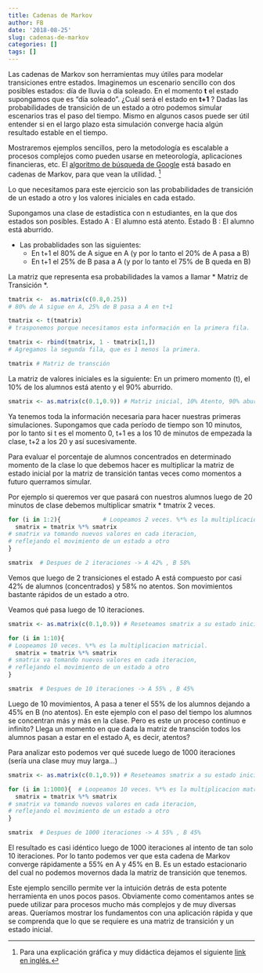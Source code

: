 ```yaml
---
title: Cadenas de Markov
author: FB
date: '2018-08-25'
slug: cadenas-de-markov
categories: []
tags: []
---
```



Las cadenas de Markov son herramientas muy útiles para modelar transiciones entre estados. Imaginemos un escenario sencillo con dos posibles estados: día de lluvia o día soleado. En el momento **t** el estado supongamos que es "día soleado". ¿Cuál será el estado en **t+1** ? Dadas las probabilidades de transición de un estado a otro podemos simular escenarios tras el paso del tiempo. Mismo en algunos casos puede ser útil entender si en el largo plazo esta simulación converge hacia algún resultado estable en el tiempo.

Mostraremos ejemplos sencillos, pero la metodología es escalable a procesos complejos como pueden usarse en meteorología, aplicaciones financieras, etc. El [algoritmo de búsqueda de Google](http://blog.kleinproject.org/?p=1605&lang=es) está basado en cadenas de Markov, para que vean la utilidad. [^1]

Lo que necesitamos para este ejercicio son las probabilidades de transición de un estado a otro y los valores iniciales en cada estado.

Supongamos una clase de estadística con n estudiantes, en la que dos estados son posibles. 
Estado A : El alumno está atento.
Estado B : El alumno está aburrido.

* Las probablidades son las siguientes: 
    + En t+1 el 80% de A sigue en A (y por lo tanto el 20% de A pasa a B)
    + En t+1 el 25% de B pasa a A (y por lo tanto el 75% de B queda en B)
    
La matriz que representa esa probabilidades la vamos a llamar * Matriz de Transición *.

```r
tmatrix <-  as.matrix(c(0.8,0.25))  
# 80% de A sigue en A, 25% de B pasa a A en t+1

tmatrix <- t(tmatrix) 
# trasponemos porque necesitamos esta información en la primera fila.

tmatrix <- rbind(tmatrix, 1 - tmatrix[1,]) 
# Agregamos la segunda fila, que es 1 menos la primera.

tmatrix # Matriz de transción
```

La matriz de valores iniciales es la siguiente:
En un primero momento (t), el 10% de los alumnos está atento y el 90% aburrido.

```r
smatrix <- as.matrix(c(0.1,0.9)) # Matriz inicial, 10% Atento, 90% aburridos
```


Ya tenemos toda la información necesaria para hacer nuestras primeras simulaciones.
Supongamos que cada período de tiempo son 10 minutos, por lo tanto si t es el momento 0, t+1 es a los 10 de minutos de empezada la clase, t+2 a los 20 y así sucesivamente.

Para evaluar el porcentaje de alumnos concentrados en determinado momento de la clase lo que debemos hacer es multiplicar la matriz de estado inicial por la matriz de transición tantas veces como momentos a futuro querramos simular.

Por ejemplo si queremos ver que pasará con nuestros alumnos luego de 20 minutos de clase debemos multiplicar smatrix * tmatrix 2 veces.

```r
for (i in 1:2){            # Loopeamos 2 veces. %*% es la multiplicacion matricial.
  smatrix = tmatrix %*% smatrix  
# smatrix va tomando nuevos valores en cada iteracion, 
# reflejando el movimiento de un estado a otro
}

smatrix  # Despues de 2 iteraciones -> A 42% , B 58%
```

Vemos que luego de 2 transiciones el estado A está compuesto por casi 42% de alumnos (concentrados) y 58% no atentos. Son movimientos bastante rápidos de un estado a otro.

Veamos qué pasa luego de 10 iteraciones.


```r
smatrix <- as.matrix(c(0.1,0.9)) # Reseteamos smatrix a su estado inicial

for (i in 1:10){           
# Loopeamos 10 veces. %*% es la multiplicacion matricial.
  smatrix = tmatrix %*% smatrix   
# smatrix va tomando nuevos valores en cada iteracion, 
# reflejando el movimiento de un estado a otro
}

smatrix  # Despues de 10 iteraciones -> A 55% , B 45%
```

Luego de 10 movimientos, A pasa a tener el 55% de los alumnos dejando a 45% en B (no atentos). En este ejemplo con el paso del tiempo los alumnos se concentran más y más en la clase. Pero es este un proceso continuo e infinito? Llega un momento en que dada la matriz de transción todos los alumnos pasan a estar en el estado A, es decir, atentos?

Para analizar esto podemos ver qué sucede luego de 1000 iteraciones (sería una clase muy muy larga...)


```r
smatrix <- as.matrix(c(0.1,0.9)) # Reseteamos smatrix a su estado inicial

for (i in 1:1000){  # Loopeamos 10 veces. %*% es la multiplicacion matricial.
  smatrix = tmatrix %*% smatrix  
# smatrix va tomando nuevos valores en cada iteracion,
# reflejando el movimiento de un estado a otro
}

smatrix  # Despues de 1000 iteraciones -> A 55% , B 45%
```

El resultado es casi idéntico luego de 1000 iteraciones al intento de tan solo 10 iteraciones. Por lo tanto podemos ver que esta cadena de Markov converge rápidamente a 55% en A y 45% en B. Es un estado estacionario del cual no podemos movernos dada la matriz de transición que tenemos.

Este ejemplo sencillo permite ver la intuición detrás de esta potente herramienta en unos pocos pasos. Obviamente como comentamos antes se puede utilizar para procesos mucho más complejos y de muy diversas areas. 
Queríamos mostrar los fundamentos con una aplicación rápida y que se comprenda que lo que se requiere es una matriz de transición y un estado inicial.

[^1]: Para una explicación gráfica y muy didáctica dejamos el siguiente [link en inglés.](http://setosa.io/ev/markov-chains/)
